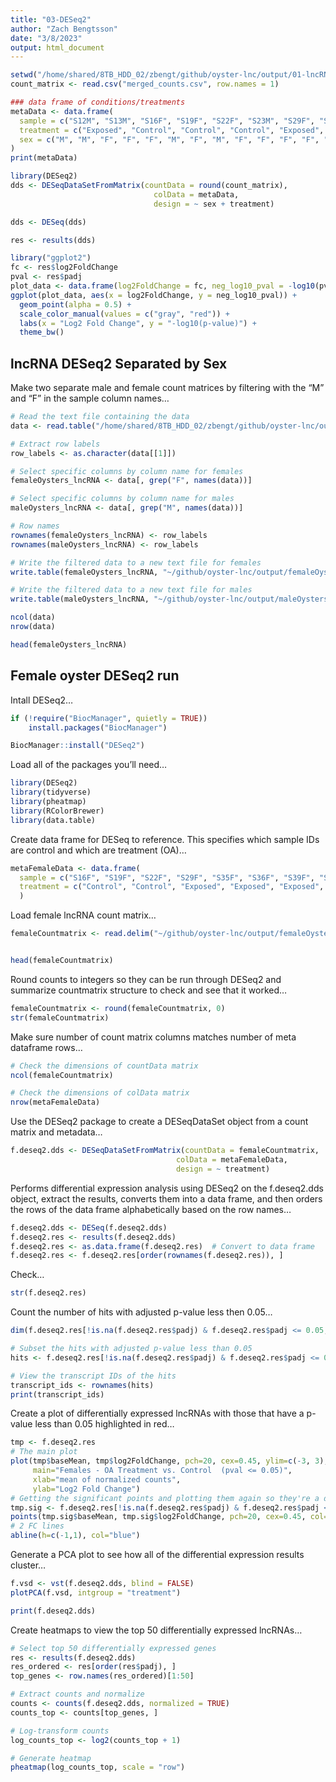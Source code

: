 ```yaml
---
title: "03-DESeq2"
author: "Zach Bengtsson"
date: "3/8/2023"
output: html_document
---
```


```r
setwd("/home/shared/8TB_HDD_02/zbengt/github/oyster-lnc/output/01-lncRNA-kallisto")
count_matrix <- read.csv("merged_counts.csv", row.names = 1)
```

```r
### data frame of conditions/treatments
metaData <- data.frame(
  sample = c("S12M", "S13M", "S16F", "S19F", "S22F", "S23M", "S29F", "S31M", "S35F", "S36F", "S39F", "S3F", "S41F", "S44F", "S48M", "S50F", "S52F", "S53F", "S54F", "S59M", "S64M", "S6M", "S76F", "S77F", "S7M", "S9M"),
  treatment = c("Exposed", "Control", "Control", "Control", "Exposed", "Exposed", "Exposed", "Exposed", "Exposed", "Exposed", "Control", "Exposed", "Exposed", "Control", "Exposed", "Exposed", "Control", "Control", "Control", "Exposed", "Control", "Control", "Control", "Exposed", "Control", "Exposed"),
  sex = c("M", "M", "F", "F", "F", "M", "F", "M", "F", "F", "F", "F", "F", "F", "M", "F", "F", "F", "F", "M", "M", "M", "F", "F", "M", "M")
)
print(metaData)
```

```r
library(DESeq2)
dds <- DESeqDataSetFromMatrix(countData = round(count_matrix),
                                colData = metaData,
                                design = ~ sex + treatment)
```
```r
dds <- DESeq(dds)
```
```r
res <- results(dds)
```

```r
library("ggplot2")
fc <- res$log2FoldChange
pval <- res$padj
plot_data <- data.frame(log2FoldChange = fc, neg_log10_pval = -log10(pval))
ggplot(plot_data, aes(x = log2FoldChange, y = neg_log10_pval)) +
  geom_point(alpha = 0.5) +
  scale_color_manual(values = c("gray", "red")) +
  labs(x = "Log2 Fold Change", y = "-log10(p-value)") +
  theme_bw()


```

## lncRNA DESeq2 Separated by Sex

Make two separate male and female count matrices by filtering with the "M" and "F" in the sample column names...
```r
# Read the text file containing the data
data <- read.table("/home/shared/8TB_HDD_02/zbengt/github/oyster-lnc/output/02-kallisto-merge/geneID_merged_counts.csv", header = TRUE, sep = ",")

# Extract row labels
row_labels <- as.character(data[[1]])

# Select specific columns by column name for females
femaleOysters_lncRNA <- data[, grep("F", names(data))]

# Select specific columns by column name for males
maleOysters_lncRNA <- data[, grep("M", names(data))]

# Row names
rownames(femaleOysters_lncRNA) <- row_labels
rownames(maleOysters_lncRNA) <- row_labels

# Write the filtered data to a new text file for females
write.table(femaleOysters_lncRNA, "~/github/oyster-lnc/output/femaleOysters_lncRNA_countMatrix.txt", sep = "\t", quote = FALSE, row.names = TRUE)

# Write the filtered data to a new text file for males
write.table(maleOysters_lncRNA, "~/github/oyster-lnc/output/maleOysters_lncRNA_countMatrix.txt", sep = "\t", quote = FALSE, row.names = TRUE)
```

```r
ncol(data)
nrow(data)
```

```r
head(femaleOysters_lncRNA)
```


## Female oyster DESeq2 run

Intall DESeq2...
```r
if (!require("BiocManager", quietly = TRUE))
    install.packages("BiocManager")

BiocManager::install("DESeq2")
```

Load all of the packages you'll need...
```r
library(DESeq2)
library(tidyverse)
library(pheatmap)
library(RColorBrewer)
library(data.table)
```

Create data frame for DESeq to reference. This specifies which sample IDs are control and which are treatment (OA)…
```r
metaFemaleData <- data.frame(
  sample = c("S16F", "S19F", "S22F", "S29F", "S35F", "S36F", "S39F", "S3F", "S41F", "S44F", "S50F", "S52F", "S53F", "S54F", "S76F", "S77F"),
  treatment = c("Control", "Control", "Exposed", "Exposed", "Exposed", "Exposed", "Control", "Exposed", "Exposed", "Control", "Exposed", "Control", "Control", "Control", "Control", "Exposed")
  )
```

Load female lncRNA count matrix...
```r
femaleCountmatrix <- read.delim("~/github/oyster-lnc/output/femaleOysters_lncRNA_countMatrix.txt", header = TRUE, sep = '\t')


head(femaleCountmatrix)
```

Round counts to integers so they can be run through DESeq2 and summarize countmatrix structure to check and see that it worked…
```r
femaleCountmatrix <- round(femaleCountmatrix, 0)
str(femaleCountmatrix)
```

Make sure number of count matrix columns matches number of meta dataframe rows...
```r
# Check the dimensions of countData matrix
ncol(femaleCountmatrix)

# Check the dimensions of colData matrix
nrow(metaFemaleData)

```


Use the DESeq2 package to create a DESeqDataSet object from a count matrix and metadata…
```r
f.deseq2.dds <- DESeqDataSetFromMatrix(countData = femaleCountmatrix,
                                     colData = metaFemaleData, 
                                     design = ~ treatment)
```

Performs differential expression analysis using DESeq2 on the f.deseq2.dds object, extract the results, converts them into a data frame, and then orders the rows of the data frame alphabetically based on the row names…
```r
f.deseq2.dds <- DESeq(f.deseq2.dds)
f.deseq2.res <- results(f.deseq2.dds)
f.deseq2.res <- as.data.frame(f.deseq2.res)  # Convert to data frame
f.deseq2.res <- f.deseq2.res[order(rownames(f.deseq2.res)), ]
```

Check...
```r
str(f.deseq2.res)
```

Count the number of hits with adjusted p-value less then 0.05…
```r
dim(f.deseq2.res[!is.na(f.deseq2.res$padj) & f.deseq2.res$padj <= 0.05, ])
```

```r
# Subset the hits with adjusted p-value less than 0.05
hits <- f.deseq2.res[!is.na(f.deseq2.res$padj) & f.deseq2.res$padj <= 0.05, ]

# View the transcript IDs of the hits
transcript_ids <- rownames(hits)
print(transcript_ids)
```

Create a plot of differentially expressed lncRNAs with those that have a p-value less than 0.05 highlighted in red…
```r
tmp <- f.deseq2.res
# The main plot
plot(tmp$baseMean, tmp$log2FoldChange, pch=20, cex=0.45, ylim=c(-3, 3), log="x", col="darkgray",
     main="Females - OA Treatment vs. Control  (pval <= 0.05)",
     xlab="mean of normalized counts",
     ylab="Log2 Fold Change")
# Getting the significant points and plotting them again so they're a different color
tmp.sig <- f.deseq2.res[!is.na(f.deseq2.res$padj) & f.deseq2.res$padj <= 0.05, ]
points(tmp.sig$baseMean, tmp.sig$log2FoldChange, pch=20, cex=0.45, col="red")
# 2 FC lines
abline(h=c(-1,1), col="blue")
```

Generate a PCA plot to see how all of the differential expression results cluster…
```r
f.vsd <- vst(f.deseq2.dds, blind = FALSE)
plotPCA(f.vsd, intgroup = "treatment")
```

```r
print(f.deseq2.dds)
```


Create heatmaps to view the top 50 differentially expressed lncRNAs…
```r
# Select top 50 differentially expressed genes
res <- results(f.deseq2.dds)
res_ordered <- res[order(res$padj), ]
top_genes <- row.names(res_ordered)[1:50]

# Extract counts and normalize
counts <- counts(f.deseq2.dds, normalized = TRUE)
counts_top <- counts[top_genes, ]

# Log-transform counts
log_counts_top <- log2(counts_top + 1)

# Generate heatmap
pheatmap(log_counts_top, scale = "row")
```


